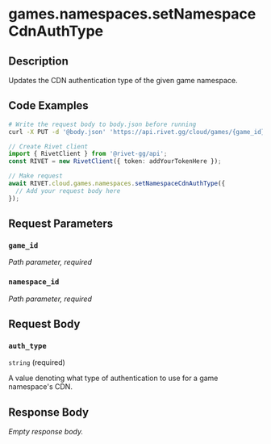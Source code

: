 

# games.namespaces.setNamespaceCdnAuthType

## Description

Updates the CDN authentication type of the given game namespace.


## Code Examples

<CodeGroup title='Request' tag='PUT' label='https://api.rivet.gg/cloud/games/{game_id}/namespaces/{namespace_id}/cdn-auth'>

```bash {{ title: 'cURL' }}
# Write the request body to body.json before running
curl -X PUT -d '@body.json' 'https://api.rivet.gg/cloud/games/{game_id}/namespaces/{namespace_id}/cdn-auth'
```

```ts
// Create Rivet client
import { RivetClient } from '@rivet-gg/api';
const RIVET = new RivetClient({ token: addYourTokenHere });

// Make request
await RIVET.cloud.games.namespaces.setNamespaceCdnAuthType({
  // Add your request body here
});
```

</CodeGroup>


## Request Parameters


### `game_id`

_Path parameter, required_





### `namespace_id`

_Path parameter, required_





## Request Body

### `auth_type`

`string` (required)

A value denoting what type of authentication to use for a game namespace's CDN.




## Response Body

_Empty response body._
